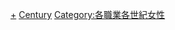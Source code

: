 {{commons category|Actresses by century}}
{{container category}}
[[Category:各世纪演员|+]]
[[Category:女演員|Century]]
[[Category:各職業各世紀女性|Category:各職業各世紀女性]]